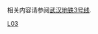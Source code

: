 {{Catnav|页面分类|地理|地下空間|城市轨道交通|武汉轨道交通}}
{{Commons cat|武汉地铁3号线}}

相关内容请参阅[[武汉地铁3号线|武汉地铁3号线]].

[[Category:武汉地铁路线|L03]]